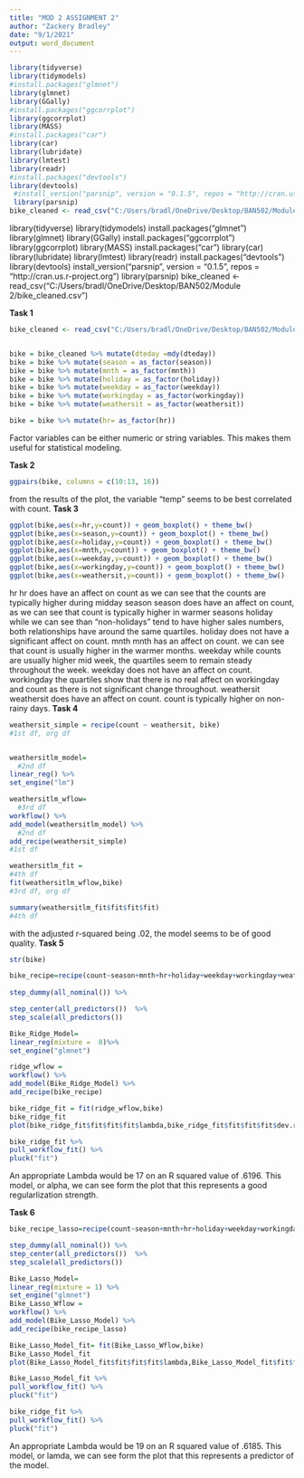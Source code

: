 ---
title: "MOD 2 ASSIGNMENT 2"
author: "Zackery Bradley"
date: "9/1/2021"
output: word_document
---

```{r}
library(tidyverse)
library(tidymodels)
#install.packages("glmnet")
library(glmnet)
library(GGally)
#install.packages("ggcorrplot")
library(ggcorrplot)
library(MASS)
#install.packages("car")
library(car)
library(lubridate)
library(lmtest)
library(readr)
#install.packages("devtools")
library(devtools)
 #install_version("parsnip", version = "0.1.5", repos = "http://cran.us.r-project.org")
 library(parsnip)
bike_cleaned <- read_csv("C:/Users/bradl/OneDrive/Desktop/BAN502/Module 2/bike_cleaned.csv")
```
library(tidyverse)
library(tidymodels)
install.packages("glmnet")
library(glmnet)
library(GGally)
install.packages("ggcorrplot")
library(ggcorrplot)
library(MASS)
install.packages("car")
library(car)
library(lubridate)
library(lmtest)
library(readr)
install.packages(“devtools”)
library(devtools)
 install_version("parsnip", version = "0.1.5", repos = "http://cran.us.r-project.org")
 library(parsnip)
bike_cleaned <- read_csv("C:/Users/bradl/OneDrive/Desktop/BAN502/Module 2/bike_cleaned.csv")

**Task 1**

```{r}
bike_cleaned <- read_csv("C:/Users/bradl/OneDrive/Desktop/BAN502/Module 2/bike_cleaned.csv")


bike = bike_cleaned %>% mutate(dteday =mdy(dteday)) 
bike = bike %>% mutate(season = as_factor(season))
bike = bike %>% mutate(mnth = as_factor(mnth))
bike = bike %>% mutate(holiday = as_factor(holiday))
bike = bike %>% mutate(weekday = as_factor(weekday))
bike = bike %>% mutate(workingday = as_factor(workingday))
bike = bike %>% mutate(weathersit = as_factor(weathersit))

bike = bike %>% mutate(hr= as_factor(hr))
```
Factor variables can be either numeric or string variables. This makes them useful for statistical modeling.

**Task 2**
```{r}
ggpairs(bike, columns = c(10:13, 16))
```
from the results of the plot, the variable "temp" seems to be best correlated with count.
**Task 3**
```{r}
ggplot(bike,aes(x=hr,y=count)) + geom_boxplot() + theme_bw()
ggplot(bike,aes(x=season,y=count)) + geom_boxplot() + theme_bw()
ggplot(bike,aes(x=holiday,y=count)) + geom_boxplot() + theme_bw()
ggplot(bike,aes(x=mnth,y=count)) + geom_boxplot() + theme_bw()
ggplot(bike,aes(x=weekday,y=count)) + geom_boxplot() + theme_bw()
ggplot(bike,aes(x=workingday,y=count)) + geom_boxplot() + theme_bw()
ggplot(bike,aes(x=weathersit,y=count)) + geom_boxplot() + theme_bw()

```
hr hr does have an affect on count as we can see that the counts are typically higher during midday
season season does have an affect on count, as we can see that count is typically higher in warmer seasons
holiday while we can see than "non-holidays" tend to have higher sales numbers, both relationships have around the same quartiles. holiday does not have a significant affect on count.
mnth mnth has an affect on count. we can see that count is usually higher in the warmer months.
weekday while counts are usually higher mid week, the quartiles seem to remain steady throughout the week. weekday does not have an affect on count.
workingday the quartiles show that there is no real affect on workingday and count as there is not significant change throughout.
weathersit weathersit does have an affect on count. count is typically higher on non-rainy days.
**Task 4**
```{r}
weathersit_simple = recipe(count ~ weathersit, bike) 
#1st df, org df


weathersitlm_model=  
  #2nd df
linear_reg() %>%
set_engine("lm")

weathersitlm_wflow= 
  #3rd df
workflow() %>%
add_model(weathersitlm_model) %>% 
  #2nd df
add_recipe(weathersit_simple)     
#1st df

weathersitlm_fit =                
#4th df
fit(weathersitlm_wflow,bike)    
#3rd df, org df

summary(weathersitlm_fit$fit$fit$fit) 
#4th df

```
with the adjusted r-squared being .02, the model seems to be of good quality.
**Task 5**
```{r}
str(bike)

bike_recipe=recipe(count~season+mnth+hr+holiday+weekday+workingday+weathersit+temp+atemp+hum+windspeed,bike) %>%
  
step_dummy(all_nominal()) %>%

step_center(all_predictors())  %>%
step_scale(all_predictors())

Bike_Ridge_Model=
linear_reg(mixture =  0)%>%
set_engine("glmnet")

ridge_wflow =
workflow() %>%
add_model(Bike_Ridge_Model) %>%
add_recipe(bike_recipe) 

bike_ridge_fit = fit(ridge_wflow,bike)
bike_ridge_fit
plot(bike_ridge_fit$fit$fit$fit$lambda,bike_ridge_fit$fit$fit$fit$dev.ratio)

bike_ridge_fit %>%
pull_workflow_fit() %>%
pluck("fit")

``` 


An appropriate Lambda would be 17 on an R squared value of .6196. This model, or alpha, we can see form the plot that this represents a good regularlization strength.


**Task 6**
```{r}
bike_recipe_lasso=recipe(count~season+mnth+hr+holiday+weekday+workingday+weathersit+temp+atemp+hum+windspeed,bike) %>%

step_dummy(all_nominal()) %>%
step_center(all_predictors())  %>%
step_scale(all_predictors()) 

Bike_Lasso_Model=
linear_reg(mixture = 1) %>%
set_engine("glmnet")
Bike_Lasso_Wflow =
workflow() %>%
add_model(Bike_Lasso_Model) %>%
add_recipe(bike_recipe_lasso)

Bike_Lasso_Model_fit= fit(Bike_Lasso_Wflow,bike)
Bike_Lasso_Model_fit
plot(Bike_Lasso_Model_fit$fit$fit$fit$lambda,Bike_Lasso_Model_fit$fit$fit$fit$dev.ratio)

Bike_Lasso_Model_fit %>%
pull_workflow_fit() %>%
pluck("fit")

bike_ridge_fit %>%
pull_workflow_fit() %>%
pluck("fit")

```
An appropriate Lambda would be 19 on an R squared value of .6185. This model, or lamda, we can see form the plot that this represents a predictor of the model.
